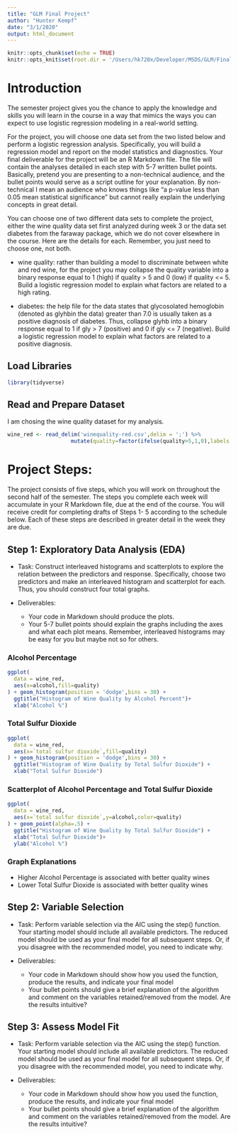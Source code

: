 ```yaml
---
title: "GLM Final Project"
author: "Hunter Kempf"
date: "3/1/2020"
output: html_document
---
```


```r
knitr::opts_chunk$set(echo = TRUE)
knitr::opts_knit$set(root.dir = '/Users/hk720x/Developer/MSDS/GLM/Final Project')
```

# Introduction
The semester project gives you the chance to apply the knowledge and skills you will learn in the course in a way that mimics the ways you can expect to use logistic regression modeling in a real-world setting.

For the project, you will choose one data set from the two listed below and perform a logistic regression analysis. Specifically, you will build a regression model and report on the model statistics and diagnostics. Your final deliverable for the project will be an R Markdown file. The file will contain the analyses detailed in each step with 5-7 written bullet points. Basically, pretend you are presenting to a non-technical audience, and the bullet points would serve as a script outline for your explanation. By non-technical I mean an audience who knows things like “a p-value less than 0.05 mean statistical significance” but cannot really explain the underlying concepts in great detail.

You can choose one of two different data sets to complete the project, either the wine quality data set first analyzed during week 3 or the data set diabetes from
the faraway package, which we do not cover elsewhere in the course. Here are the details for each. Remember, you just need to choose one, not both.

* wine quality: rather than building a model to discriminate between white and red wine,
for the project you may collapse the quality variable into a binary response equal to 1
(high) if quality > 5 and 0 (low) if quality <= 5. Build a logistic regression model to
explain what factors are related to a high rating.

* diabetes: the help file for the data states that glycosolated hemoglobin (denoted
as glyhbin the data) greater than 7.0 is usually taken as a positive diagnosis of diabetes. Thus, collapse glyhb into a binary response equal to 1 if gly > 7 (positive) and 0 if gly <= 7 (negative). Build a logistic regression model to explain what factors are related to a positive diagnosis.

## Load Libraries 

```r
library(tidyverse)
```


## Read and Prepare Dataset

I am chosing the wine quality dataset for my analysis.

```r
wine_red <- read_delim('winequality-red.csv',delim = ';') %>% 
                    mutate(quality=factor(ifelse(quality>5,1,0),labels = c('low','high')))
```


# Project Steps:

The project consists of five steps, which you will work on throughout the second half of the semester. The steps you complete each week will accumulate in your R Markdown file, due at the end of the course. You will receive credit for completing drafts of Steps 1- 5 according to the schedule below. Each of these steps are described in greater detail in the week they are due.

## Step 1: Exploratory Data Analysis (EDA)

* Task: Construct interleaved histograms and scatterplots to explore the relation between the predictors and response. Specifically, choose two predictors and make an interleaved histogram and scatterplot for each. Thus, you should construct four total graphs.

* Deliverables: 
  + Your code in Markdown should produce the plots.
  + Your 5-7 bullet points should explain the graphs including the axes and
what each plot means. Remember, interleaved histograms may be easy for you but maybe not so for others.

### Alcohol Percentage

```r
ggplot(
  data = wine_red,
  aes(x=alcohol,fill=quality)
) + geom_histogram(position = 'dodge',bins = 30) +
  ggtitle("Histogram of Wine Quality by Alcohol Percent")+
  xlab("Alcohol %")
```

### Total Sulfur Dioxide 

```r
ggplot(
  data = wine_red,
  aes(x=`total sulfur dioxide`,fill=quality)
) + geom_histogram(position = 'dodge',bins = 30) +
  ggtitle("Histogram of Wine Quality by Total Sulfur Dioxide") +
  xlab("Total Sulfur Dioxide")
```

### Scatterplot of Alcohol Percentage and Total Sulfur Dioxide

```r
ggplot(
  data = wine_red,
  aes(x=`total sulfur dioxide`,y=alcohol,color=quality)
) + geom_point(alpha=.5) +
  ggtitle("Histogram of Wine Quality by Total Sulfur Dioxide") +
  xlab("Total Sulfur Dioxide")+
  ylab("Alcohol %")
```

### Graph Explanations

* Higher Alcohol Percentage is associated with better quality wines
* Lower Total Sulfur Dioxide is associated with better quality wines


## Step 2: Variable Selection

* Task: Perform variable selection via the AIC using the step() function. Your starting model should include all available predictors. The reduced model should be used as your final model for all subsequent steps. Or, if you disagree with the recommended model, you need to indicate why.

* Deliverables:
  + Your code in Markdown should show how you used the function, produce the results, and indicate your final model
  + Your bullet points should give a brief explanation of the algorithm and comment on the variables retained/removed from the model. Are the results intuitive?
  
## Step 3: Assess Model Fit

* Task: Perform variable selection via the AIC using the step() function. Your starting model should include all available predictors. The reduced model should be used as your final model for all subsequent steps. Or, if you disagree with the recommended model, you need to indicate why.

* Deliverables:
  + Your code in Markdown should show how you used the function, produce the results, and indicate your final model
  + Your bullet points should give a brief explanation of the algorithm and comment on the variables retained/removed from the model. Are the results intuitive?










